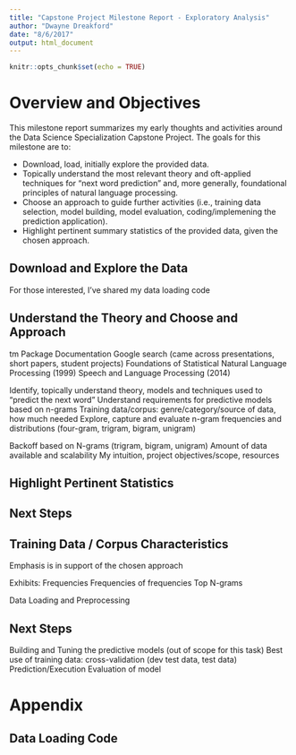 ```yaml
---
title: "Capstone Project Milestone Report - Exploratory Analysis"
author: "Dwayne Dreakford"
date: "8/6/2017"
output: html_document
---
```


```r
knitr::opts_chunk$set(echo = TRUE)
```

# Overview and Objectives
This milestone report summarizes my early thoughts and activities around the Data Science Specialization Capstone Project. The goals for this milestone are to:

* Download, load, initially explore the provided data.
* Topically understand the most relevant theory and oft-applied techniques for "next word prediction" and, more generally, foundational principles of natural language processing.
* Choose an approach to guide further activities (i.e., training data selection, model building, model evaluation, coding/implemening the prediction application).
* Highlight pertinent summary statistics of the provided data, given the chosen approach.

## Download and Explore the Data
For those interested, I've shared my data loading code

## Understand the Theory and Choose and Approach

tm Package Documentation
Google search (came across presentations, short papers, student projects)
Foundations of Statistical Natural Language Processing (1999)
Speech and Language Processing (2014)

Identify, topically understand theory, models and techniques used to "predict the next word"
  Understand requirements for predictive models based on n-grams
  Training data/corpus: genre/category/source of data, how much needed
  Explore, capture and evaluate n-gram frequencies and distributions
    (four-gram, trigram, bigram, unigram)

Backoff based on N-grams (trigram, bigram, unigram)
Amount of data available and scalability
My intuition, project objectives/scope, resources

## Highlight Pertinent Statistics

## Next Steps



## Training Data / Corpus Characteristics

Emphasis is in support of the chosen approach

Exhibits:
  Frequencies
  Frequencies of frequencies
  Top N-grams

Data Loading and Preprocessing

## Next Steps

Building and Tuning the predictive models (out of scope for this task)
  Best use of training data: cross-validation (dev test data, test data)
  Prediction/Execution
  Evaluation of model

# Appendix

## Data Loading Code







